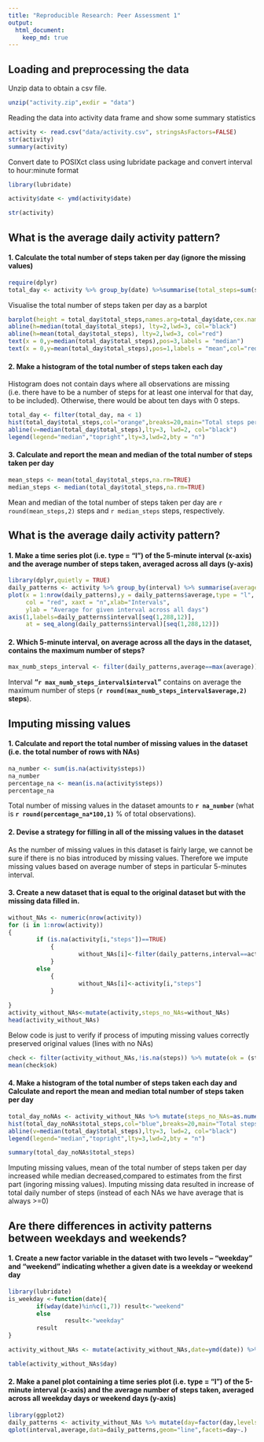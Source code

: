 ```yaml
---
title: "Reproducible Research: Peer Assessment 1"
output: 
  html_document:
    keep_md: true
---
```



## Loading and preprocessing the data
Unzip data to obtain a csv file.

```r
unzip("activity.zip",exdir = "data")
```
Reading the data into activity data frame and show some summary statistics
```r
activity <- read.csv("data/activity.csv", stringsAsFactors=FALSE)
str(activity)
summary(activity)
```

Convert date to POSIXct class using lubridate package and convert interval to hour:minute format
```r
library(lubridate)

activity$date <- ymd(activity$date)

str(activity)

```


## What is the average daily activity pattern?
#### 1. Calculate the total number of steps taken per day (ignore the missing values)
```r
require(dplyr)
total_day <- activity %>% group_by(date) %>%summarise(total_steps=sum(steps,na.rm=TRUE),na=mean(is.na(steps))) %>% print
```
Visualise the total number of steps taken per day as a barplot

```r
barplot(height = total_day$total_steps,names.arg=total_day$date,cex.names=0.68,las=3,col="orange")
abline(h=median(total_day$total_steps), lty=2,lwd=3, col="black")
abline(h=mean(total_day$total_steps), lty=2,lwd=3, col="red")
text(x = 0,y=median(total_day$total_steps),pos=3,labels = "median")
text(x = 0,y=mean(total_day$total_steps),pos=1,labels = "mean",col="red")
```

####  2. Make a histogram of the total number of steps taken each day

Histogram does not contain days where all observations are missing (i.e. there have to be a number of steps for at least one interval for that day, to be included). Otherwise, there would be about ten days with 0 steps.  
```r
total_day <- filter(total_day, na < 1)
hist(total_day$total_steps,col="orange",breaks=20,main="Total steps per day",xlab="Steps per day")
abline(v=median(total_day$total_steps),lty=3, lwd=2, col="black")
legend(legend="median","topright",lty=3,lwd=2,bty = "n")
```

#### 3. Calculate and report the mean and median of the total number of steps taken per day

```r
mean_steps <- mean(total_day$total_steps,na.rm=TRUE)
median_steps <- median(total_day$total_steps,na.rm=TRUE)
```
Mean and median of the total number of steps taken per day are `r round(mean_steps,2)` steps and `r median_steps` steps, respectively.

## What is the average daily activity pattern?

#### 1. Make a time series plot (i.e. type = "l") of the 5-minute interval (x-axis) and the average number of steps taken, averaged across all days (y-axis)  

```r
library(dplyr,quietly = TRUE)
daily_patterns <- activity %>% group_by(interval) %>% summarise(average=mean(steps,na.rm=TRUE))
plot(x = 1:nrow(daily_patterns),y = daily_patterns$average,type = "l",
     col = "red", xaxt = "n",xlab="Intervals", 
     ylab = "Average for given interval across all days")
axis(1,labels=daily_patterns$interval[seq(1,288,12)],
     at = seq_along(daily_patterns$interval)[seq(1,288,12)])
```

#### 2. Which 5-minute interval, on average across all the days in the dataset, contains the maximum number of steps?
```r
max_numb_steps_interval <- filter(daily_patterns,average==max(average))
```

Interval **"`r max_numb_steps_interval$interval`"** contains on average the maximum number of steps (**`r round(max_numb_steps_interval$average,2)` steps**).

## Imputing missing values

#### 1. Calculate and report the total number of missing values in the dataset (i.e. the total number of rows with NAs)

```r
na_number <- sum(is.na(activity$steps))
na_number
percentage_na <- mean(is.na(activity$steps))
percentage_na
```
Total number of missing values in the dataset amounts to **`r na_number` ** (what is **`r round(percentage_na*100,1)`** % of total observations).

#### 2. Devise a strategy for filling in all of the missing values in the dataset

As the number of missing values in this dataset is fairly large, we cannot be sure if there is no bias introduced by missing values. Therefore we impute missing values based on average number of steps in particular 5-minutes interval. 

#### 3. Create a new dataset that is equal to the original dataset but with the missing data filled in.
```r
without_NAs <- numeric(nrow(activity))
for (i in 1:nrow(activity))
{
        if (is.na(activity[i,"steps"])==TRUE)
            {
                    without_NAs[i]<-filter(daily_patterns,interval==activity[i,"interval"]) %>% select(average)
            } 
        else
            {
                    without_NAs[i]<-activity[i,"steps"]
            }
                    
}
activity_without_NAs<-mutate(activity,steps_no_NAs=without_NAs)
head(activity_without_NAs)
```

Below code is just to verify if process of imputing missing values correctly preserved original values (lines with no NAs)   
```r
check <- filter(activity_without_NAs,!is.na(steps)) %>% mutate(ok = (steps==steps_no_NAs))
mean(check$ok)

```

#### 4. Make a histogram of the total number of steps taken each day and Calculate and report the mean and median total number of steps taken per day

```r
total_day_noNAs <- activity_without_NAs %>% mutate(steps_no_NAs=as.numeric(steps_no_NAs)) %>% group_by(date) %>% summarise(total_steps=sum(steps_no_NAs))
hist(total_day_noNAs$total_steps,col="blue",breaks=20,main="Total steps per day",xlab="Steps per day")
abline(v=median(total_day$total_steps),lty=3, lwd=2, col="black")
legend(legend="median","topright",lty=3,lwd=2,bty = "n")
```

```r

summary(total_day_noNAs$total_steps)
```

Imputing missing values, mean of the total number of steps taken per day  increased while median decreased,compared to estimates from the first part (ingoring missing values). Imputing missing data resulted in increase of total daily number of steps (instead of each NAs we have average that is always >=0)

## Are there differences in activity patterns between weekdays and weekends?

#### 1. Create a new factor variable in the dataset with two levels – “weekday” and “weekend” indicating whether a given date is a weekday or weekend day

```r
library(lubridate)
is_weekday <-function(date){
        if(wday(date)%in%c(1,7)) result<-"weekend"
        else
                result<-"weekday"
        result
}

activity_without_NAs <- mutate(activity_without_NAs,date=ymd(date)) %>% mutate(day=sapply(date,is_weekday))

table(activity_without_NAs$day)
```

#### 2. Make a panel plot containing a time series plot (i.e. type = "l") of the 5-minute interval (x-axis) and the average number of steps taken, averaged across all weekday days or weekend days (y-axis)


```r
library(ggplot2)
daily_patterns <- activity_without_NAs %>% mutate(day=factor(day,levels=c("weekend","weekday")),steps_no_NAs=as.numeric(steps_no_NAs)) %>% group_by(interval,day) %>% summarise(average=mean(steps_no_NAs))
qplot(interval,average,data=daily_patterns,geom="line",facets=day~.)
```
